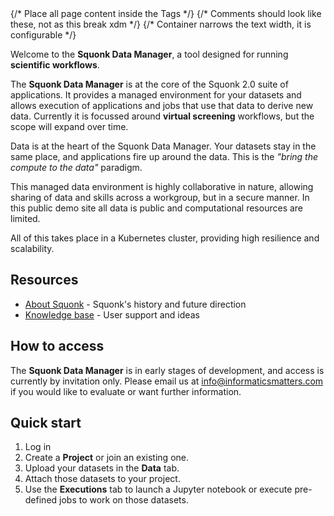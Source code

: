 
<Head>
  <title>Data Manager</title>
</Head>

<Layout>
{/* Place all page content inside the <Layout /> Tags */}
{/* Comments should look like these, not <!-- --> as this break xdm */}
{/* Container narrows the text width, it is configurable */}
<Container>

<RoleWarning />

<UserBootstrapper />

<Grid container spacing={2}>
<Grid item xs={12} sm={6}>

Welcome to the **Squonk Data Manager**, a tool designed for running **scientific workflows**.

The **Squonk Data Manager** is at the core of the Squonk 2.0 suite of applications.
It provides a managed environment for your datasets and allows execution of applications and jobs that use that data to derive new data.
Currently it is focussed around **virtual screening** workflows, but the scope will expand over time.

Data is at the heart of the Squonk Data Manager. Your datasets stay in the same place, and applications fire up around the data. This is the _"bring the compute to the data"_ paradigm.

This managed data environment is highly collaborative in nature, allowing sharing of data and skills across a workgroup, but in a secure manner.
In this public demo site all data is public and computational resources are limited.

All of this takes place in a Kubernetes cluster, providing high resilience and scalability.

</Grid>
<Grid item xs={12} sm={6}>

## Resources

- [About Squonk](https://discourse.squonk.it/c/about-squonk/9) - Squonk's history and future direction
- [Knowledge base](https://discourse.squonk.it/c/squonk-data-manager-knowledge-base/14) - User support and ideas

## How to access

The **Squonk Data Manager** is in early stages of development, and access is currently by invitation only.
Please email us at info@informaticsmatters.com if you would like to evaluate or want further information.

## Quick start

1. Log in
2. Create a **Project** or join an existing one.
3. Upload your datasets in the **Data** tab.
4. Attach those datasets to your project.
5. Use the **Executions** tab to launch a Jupyter notebook or execute pre-defined jobs to work on those datasets.

</Grid>
</Grid>

</Container>
</Layout>
